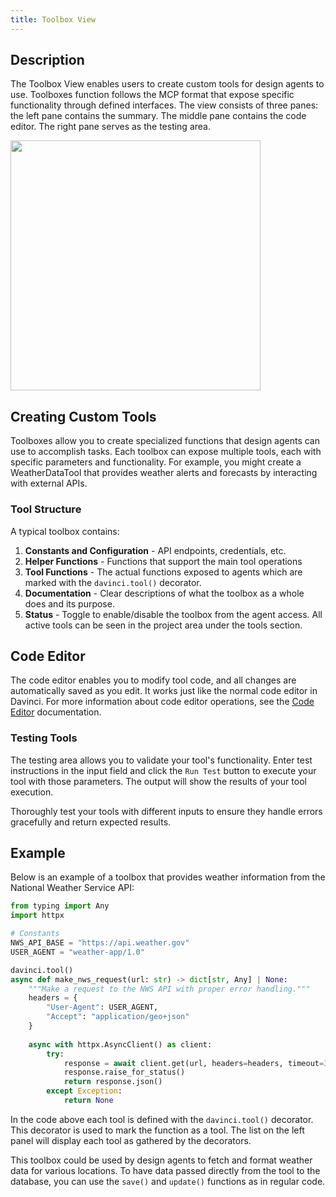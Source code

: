 ```yaml
---
title: Toolbox View
---
```


## Description  
The Toolbox View enables users to create custom tools for design agents to use. Toolboxes function follows the MCP format that expose specific functionality through defined interfaces. The view consists of three panes: the left pane contains the summary. The middle pane contains the code editor. The right pane serves as the testing area.

<Frame>
    <img height="400" noZoom src="/images/toolbox/toolbox.png" />  
</Frame>

## Creating Custom Tools
Toolboxes allow you to create specialized functions that design agents can use to accomplish tasks. Each toolbox can expose multiple tools, each with specific parameters and functionality. For example, you might create a WeatherDataTool that provides weather alerts and forecasts by interacting with external APIs.

### Tool Structure
A typical toolbox contains:
1. **Constants and Configuration** - API endpoints, credentials, etc.
2. **Helper Functions** - Functions that support the main tool operations
3. **Tool Functions** - The actual functions exposed to agents which are marked with the `davinci.tool()` decorator.
4. **Documentation** - Clear descriptions of what the toolbox as a whole does and its purpose.
5. **Status** - Toggle to enable/disable the toolbox from the agent access. All active tools can be seen in the project area under the tools section.

## Code Editor  
The code editor enables you to modify tool code, and all changes are automatically saved as you edit. It works just like the normal code editor in Davinci. For more information about code editor operations, see the [Code Editor](/v3.0.1/user-guide/views/code) documentation.

### Testing Tools
The testing area allows you to validate your tool's functionality. Enter test instructions in the input field and click the `Run Test` button to execute your tool with those parameters. The output will show the results of your tool execution.

<Note>Thoroughly test your tools with different inputs to ensure they handle errors gracefully and return expected results.</Note>


## Example

Below is an example of a toolbox that provides weather information from the National Weather Service API:

```python
from typing import Any
import httpx

# Constants
NWS_API_BASE = "https://api.weather.gov"
USER_AGENT = "weather-app/1.0"

davinci.tool()
async def make_nws_request(url: str) -> dict[str, Any] | None:
    """Make a request to the NWS API with proper error handling."""
    headers = {
        "User-Agent": USER_AGENT,
        "Accept": "application/geo+json"
    }
    
    async with httpx.AsyncClient() as client:
        try:
            response = await client.get(url, headers=headers, timeout=30.0)
            response.raise_for_status()
            return response.json()
        except Exception:
            return None

```
In the code above each tool is defined with the `davinci.tool()` decorator. This decorator is used to mark the function as a tool. The list on the left panel will display each tool as gathered by the decorators.

This toolbox could be used by design agents to fetch and format weather data for various locations. To have data passed directly from the tool to the database, you can use the `save()` and `update()` functions as in regular code.



